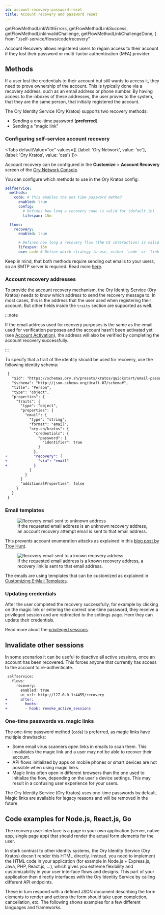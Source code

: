 ```yaml
---
id: account-recovery-password-reset
title: Account recovery and password reset
---
```



  getFlowMethodLinkWithErrors,
  getFlowMethodLinkSuccess,
  getFlowMethodLinkInvalidChallenge,
  getFlowMethodLinkChallengeDone,
} from "./self-service/flows/code/recovery"


Account Recovery allows registered users to regain access to their account if they lost their password or multi-factor
authentication (MFA) provider.

## Methods

If a user lost the credentials to their account but still wants to access it, they need to prove ownership of the account. This is
typically done via a recovery address, such as an email address or phone number. By having access to the inboxes of these
addresses, the user proves to the system, that they are the same person, that initially registered the account.

The Ory Identity Service (Ory Kratos) supports two recovery methods:

- Sending a one-time password (**preferred**)
- Sending a "magic link"

### Configuring self-service account recovery

<Tabs
  defaultValue="oc"
  values={[
    {label: 'Ory Network', value: 'oc'},
    {label: 'Ory Kratos', value: 'oss'}
  ]}>
  <TabItem value="oc">

Account recovery can be configured in the **Customize** > **Account Recovery** screen of the
[Ory Network Console](https://console.ory.sh/guides).

  </TabItem>
  <TabItem value="oss">

You can configure which methods to use in the Ory Kratos config:

```yaml title="path/to/my/kratos/config.yml"
selfservice:
  methods:
    code: # this enables the one time password method
      enabled: true
      config:
        # Defines how long a recovery code is valid for (default 1h)
        lifespan: 15m

  flows:
    recovery:
      enabled: true

      # Defines how long a recovery flow (the UI interaction) is valid for (default 1h)
      lifespan: 15m
      use: code # Define which strategy to use, either `code` or `link`
```

Keep in mind, that both methods require sending out emails to your users, so an SMTP server is required. Read more
[here](./emails-sms/01_sending-emails-smtp.mdx).

  </TabItem>
</Tabs>

### Account recovery addresses

To provide the account recovery mechanism, the Ory Identity Service (Ory Kratos) needs to know which address to send the recovery
message to. In most cases, this is the address that the user used when registering their account. But other fields inside the
`traits` section are supported as well.

:::note

If the email address used for recovery purposes is the same as the email used for verification purposes and the account hasn't
been activated yet (see [Account Activation](./self-service/flows/verify-email-account-activation.mdx)), the address will also be
verified by completing the account recovery successfully.

:::

To specify that a trait of the identity should be used for recovery, use the following identity schema:

```diff
 {
   "$id": "https://schemas.ory.sh/presets/kratos/quickstart/email-password/identity.schema.json",
   "$schema": "http://json-schema.org/draft-07/schema#",
   "title": "Person",
   "type": "object",
   "properties": {
     "traits": {
       "type": "object",
       "properties": {
         "email": {
           "type": "string",
           "format": "email",
           "ory.sh/kratos": {
             "credentials": {
               "password": {
                 "identifier": true
               }
             },
+            "recovery": {
+              "via": "email"
+            }
           }
         }
       }
       "additionalProperties": false
     }
   }
 }
```

### Email templates

<p>
  <figure>
    <img alt="Recovery email sent to unknown address" src={useBaseUrl("images/kratos/email-recovery-unknown.png")} />
    <figcaption>
      If the requested email address is an unknown recovery address, an account recovery attempt email is sent to that email
      address.
    </figcaption>
  </figure>
</p>

This prevents account enumeration attacks as explained in this
[blog post by Troy Hunt](https://www.troyhunt.com/website-enumeration-insanity-how-our-personal-data-is-leaked/).

<p>
  <figure>
    <img alt="Recovery email sent to a known recovery address" src={useBaseUrl("images/kratos/email-recovery-known.png")} />
    <figcaption>
      If the requested email address is a known recovery address, a recovery link is sent to that email address.
    </figcaption>
  </figure>
</p>

The emails are using templates that can be customized as explained in
[Customizing E-Mail Templates](emails-sms/custom-email-templates).

### Updating credentials

After the user completed the recovery successfully, for example by clicking on the magic link or entering the correct one-time
password, they receive a privileged session and are redirected to the settings page. Here they can update their credentials.

Read more about the [privileged sessions](./session-management/01_overview.mdx#privileged-sessions).

## Invalidate other sessions

In some scenarios it can be useful to deactive all active sessions, once an account has been recovered. This forces anyone that
currently has access to the account to re-authenticate.

```diff
 selfservice:
   flows:
     recovery:
       enabled: true
       ui_url: http://127.0.0.1:4455/recovery
+      after:
+        hooks:
+        - hook: revoke_active_sessions
```

### One-time passwords vs. magic links

The one-time password method (`code`) is preferred, as magic links have multiple drawbacks:

- Some email virus scanners open links in emails to scan them. This invalidates the magic link and a user may not be able to
  recover their account.
- API flows initialized by apps on mobile phones or smart devices are not possible when using magic links.
- Magic links often open in different browsers than the one used to initialize the flow, depending on the user's device settings.
  This may result in a confusing user experience for your users.

The Ory Identity Service (Ory Kratos) uses one-time passwords by default. Magic links are available for legacy reasons and will be
removed in the future.

## Code examples for Node.js, React.js, Go

The recovery user interface is a page in your own application (server, native app, single page app) that should render the actual
form elements for the user.

In stark contrast to other identity systems, the Ory Identity Service (Ory Kratos) doesn't render this HTML directly. Instead, you
need to implement the HTML code in your application (for example in Node.js + Express.js, Java, PHP, React.js, ...), which gives
you extreme flexibility and customizability in your user interface flows and designs. This part of your application then directly
interfaces with the Ory Identity Service by calling different API endpoints.

These in turn respond with a defined JSON document describing the form elements to render and actions the form should take upon
completion, cancellation, etc. The following shows examples for a few different languages and frameworks.

<RenderFlow flow="recovery" />
